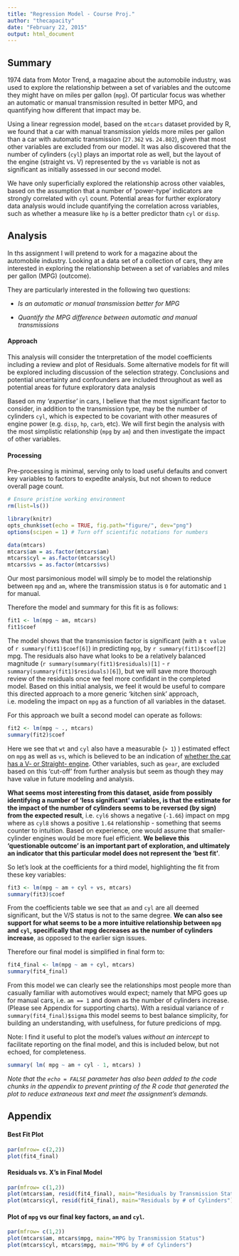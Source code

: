 ```yaml
---
title: "Regression Model - Course Proj."
author: "thecapacity"
date: "February 22, 2015"
output: html_document
---
```


## Summary

1974 data from Motor Trend, a magazine about the automobile industry, was used to explore the relationship between a set of variables and the outcome they might have on miles per gallon (`mpg`). Of particular focus was whether an automatic or manual transmission resulted in better MPG, and quantifying how different that impact may be. 

Using a linear regression model, based on the `mtcars` dataset provided by R, we found that a car with manual transmission yields more miles per gallon than a car with automatic transmission (`27.362` vs. `24.802`), given that most other variables are excluded from our model. It was also discovered that the number of cylinders (`cyl`) plays an importat role as well, but the layout of the engine (straight vs. V) represented by the `vs` variable is not as significant as initially assessed in our second model.

We have only superficially explored the relationship across other vaiables, based on the assumption that a number of 'power-type' indicators are strongly correlated with `cyl` count. Potential areas for further exploratory data analysis would include quantifying the correlation across variables, such as whether a measure like `hp` is a better predictor thatn `cyl` or `disp`.

## Analysis

In ths assignment I will pretend to work for a magazine about the automobile industry. Looking at a data set of a collection of cars, they are interested in exploring the relationship between a set of variables and miles per gallon (MPG) (outcome).

They are particularly interested in the following two questions:

* *Is an automatic or manual transmission better for MPG*

* *Quantify the MPG difference between automatic and manual transmissions*

#### Approach

This analysis will consider the tnterpretation of the model coefficients including a review and plot of Residuals. Some alternative models for fit will be explored including discussion of the selection strategy. Conclusions and potential uncertainty and confounders are included throughout as well as potential areas for future exploratory data analysis

Based on my *'expertise'* in cars, I believe that the most significant factor to consider, in addition to the transmission type, may be the number of cylinders `cyl`, which is expected to be covariant with other measures of engine power (e.g. `disp`, `hp`, `carb`, etc). We will first begin the analysis with the most simplistic relationship (`mpg` by `am`) and then investigate the impact of other variables.

#### Processing

Pre-processing is minimal, serving only to load useful defaults and convert key variables to factors to expedite analysis, but not shown to reduce overall page count.
```r
# Ensure pristine working environment
rm(list=ls())

library(knitr)
opts_chunk$set(echo = TRUE, fig.path="figure/", dev="png")
options(scipen = 1) # Turn off scientific notations for numbers

data(mtcars)
mtcars$am = as.factor(mtcars$am)
mtcars$cyl = as.factor(mtcars$cyl)
mtcars$vs = as.factor(mtcars$vs)
```

Our most parsimonious model will simply be to model the relationship between `mpg` and `am`, where the transmission status is `0` for automatic and `1` for manual.

Therefore the model and summary for this fit is as follows:
```r
fit1 <- lm(mpg ~ am, mtcars)
fit1$coef
```

The model shows that the transmission factor is significant (with a `t value` of ```r summary(fit1)$coef[6]```) in predicting `mpg`, by ```r summary(fit1)$coef[2]``` mpg. The residuals also have what looks to be a relatively balanced magnitude (```r summary(summary(fit1)$residuals)[1]``` - ```r summary(summary(fit1)$residuals)[6]```), but we will save more thorough review of the residuals once we feel more confidant in the completed model. Based on this initial analysis, we feel it would be useful to compare this directed approach to a more generic 'kitchen sink' approach, i.e. modeling the impact on `mpg` as a function of all variables in the dataset.

For this approach we built a second model can operate as follows:
```r
fit2 <- lm(mpg ~ ., mtcars)
summary(fit2)$coef
```

Here we see that `wt` and `cyl` also have a measurable (`> 1`) ) estimated effect on `mpg` as well as `vs`, which is believed to be an indication of [whether the car has a V- or Straight- engine](http://stackoverflow.com/questions/18617174/r-mtcars-dataset-meaning-of-vs-variable). Other variables, such as `gear`, are excluded based on this 'cut-off' from further analysis but seem as though they may have value in future modeling and analysis.

**What seems most interesting from this dataset, aside from possibly identifying a number of 'less significant' variables, is that the estimate for the impact of the number of cylinders seems to be reversed (by sign) from the expected result**, i.e. `cyl6` shows a negative (`-1.66`) impact on mpg where as `cyl8` shows a positive `1.64` relationship - something that seems counter to intuition. Based on experience, one would assume that smaller-cylinder engines would be more fuel efficient. **We believe this 'questionable outcome' is an important part of exploration, and ultimately an indicator that this particular model does not represent the 'best fit'**.

So let's look at the coefficients for a third model, highlighting the fit from these key variables:
```r
fit3 <- lm(mpg ~ am + cyl + vs, mtcars)
summary(fit3)$coef
```

From the coefficients table we see that `am` and `cyl` are all deemed significant, but the V/S status is not to the same degree. **We can also see support for what seems to be a more intuitive relationship between `mpg` and `cyl`, specifically that mpg decreases as the number of cylinders increase**, as opposed to the earlier sign issues.

Therefore our final model is simplified in final form to:
```r
fit4_final <- lm(mpg ~ am + cyl, mtcars)
summary(fit4_final)
```

From this model we can clearly see the relationships most people more than casually familiar with automotives would expect; namely that MPG goes up for manual cars, i.e. `am == 1` and down as the number of cylinders increase. (Please see Appendix for supporting charts). With a residual variance of ```r summary(fit4_final)$sigma``` this model seems to best balance simplicity, for building an understanding, with usefulness, for future predicions of mpg.

Note: I find it useful to plot the model's values *without an intercept* to facilitate reporting on the final model, and this is included below, but not echoed, for completeness.
```r
summary( lm( mpg ~ am + cyl - 1, mtcars) )
```

*Note that the `echo = FALSE` parameter has also been added to the code chunks in the appendix to prevent printing of the R code that generated the plot to reduce extraneous text and meet the assignment's demands.*

## Appendix

#### Best Fit Plot
```r
par(mfrow= c(2,2))
plot(fit4_final)
```

#### Residuals vs. X's in Final Model
```r
par(mfrow= c(1,2))
plot(mtcars$am, resid(fit4_final), main="Residuals by Transmission Status")
plot(mtcars$cyl, resid(fit4_final), main="Residuals by # of Cylinders")
```

#### Plot of `mpg` vs our final key factors, `am` and `cyl`.
```r
par(mfrow= c(1,2))
plot(mtcars$am, mtcars$mpg, main="MPG by Transmission Status")
plot(mtcars$cyl, mtcars$mpg, main="MPG by # of Cylinders")
```
